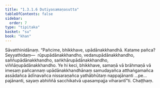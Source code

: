 ```yaml
---
title: "1.3.1.6 Dutiyasamaṇasutta"
tableOfContents: false
sidebar:
  order: 7
type: "tipitaka"
basket: "su"
book: "khan"
---
```



<DynamicBreadcrumb />

<Division number="108" book="khan" bookNo="13" page="130">

<Paragraph number="668" book="khan">
Sāvatthinidānaṃ. “Pañcime, bhikkhave, upādānakkhandhā. Katame pañca? Seyyathidaṃ—  rūpupādānakkhandho, vedanupādānakkhandho, saññupādānakkhandho, saṅkhārupādānakkhandho, viññāṇupādānakkhandho. Ye hi keci, bhikkhave, samaṇā vā brāhmaṇā vā imesaṃ pañcannaṃ upādānakkhandhānaṃ samudayañca atthaṅgamañca assādañca ādīnavañca nissaraṇañca yathābhūtaṃ nappajānanti …pe…  pajānanti, sayaṃ abhiññā sacchikatvā upasampajja viharantī”ti.

</Paragraph>
</Division>

<Paragraph number="669" type="center" book="khan">
Chaṭṭhaṃ.
</Paragraph>